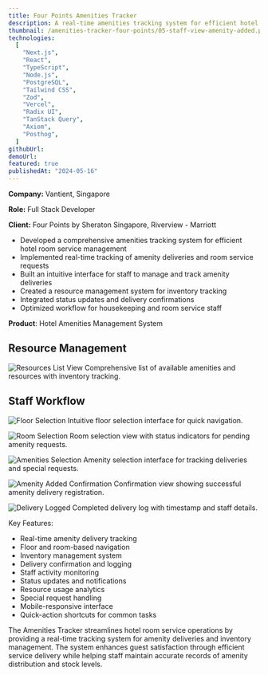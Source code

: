 ```yaml
---
title: Four Points Amenities Tracker
description: A real-time amenities tracking system for efficient hotel room service management
thumbnail: /amenities-tracker-four-points/05-staff-view-amenity-added.png
technologies:
  [
    "Next.js",
    "React",
    "TypeScript",
    "Node.js",
    "PostgreSQL",
    "Tailwind CSS",
    "Zod",
    "Vercel",
    "Radix UI",
    "TanStack Query",
    "Axiom",
    "Posthog",
  ]
githubUrl:
demoUrl:
featured: true
publishedAt: "2024-05-16"
---
```


**Company:** Vantient, Singapore

**Role:** Full Stack Developer

**Client:** Four Points by Sheraton Singapore, Riverview - Marriott

- Developed a comprehensive amenities tracking system for efficient hotel room service management
- Implemented real-time tracking of amenity deliveries and room service requests
- Built an intuitive interface for staff to manage and track amenity deliveries
- Created a resource management system for inventory tracking
- Integrated status updates and delivery confirmations
- Optimized workflow for housekeeping and room service staff

**Product**: Hotel Amenities Management System

## Resource Management

![Resources List View](/amenities-tracker-four-points/01-resources-list.png)
Comprehensive list of available amenities and resources with inventory tracking.

## Staff Workflow

![Floor Selection](/amenities-tracker-four-points/02-staff-view-select-floor.png)
Intuitive floor selection interface for quick navigation.

![Room Selection](/amenities-tracker-four-points/03-staff-view-select-room.png)
Room selection view with status indicators for pending amenity requests.

![Amenities Selection](/amenities-tracker-four-points/04-staff-view-select-amenities-delivered.png)
Amenity selection interface for tracking deliveries and special requests.

![Amenity Added Confirmation](/amenities-tracker-four-points/05-staff-view-amenity-added.png)
Confirmation view showing successful amenity delivery registration.

![Delivery Logged](/amenities-tracker-four-points/06-staff-view-amenity-logged.png)
Completed delivery log with timestamp and staff details.

Key Features:

- Real-time amenity delivery tracking
- Floor and room-based navigation
- Inventory management system
- Delivery confirmation and logging
- Staff activity monitoring
- Status updates and notifications
- Resource usage analytics
- Special request handling
- Mobile-responsive interface
- Quick-action shortcuts for common tasks

The Amenities Tracker streamlines hotel room service operations by providing a real-time tracking system for amenity deliveries and inventory management. The system enhances guest satisfaction through efficient service delivery while helping staff maintain accurate records of amenity distribution and stock levels.
